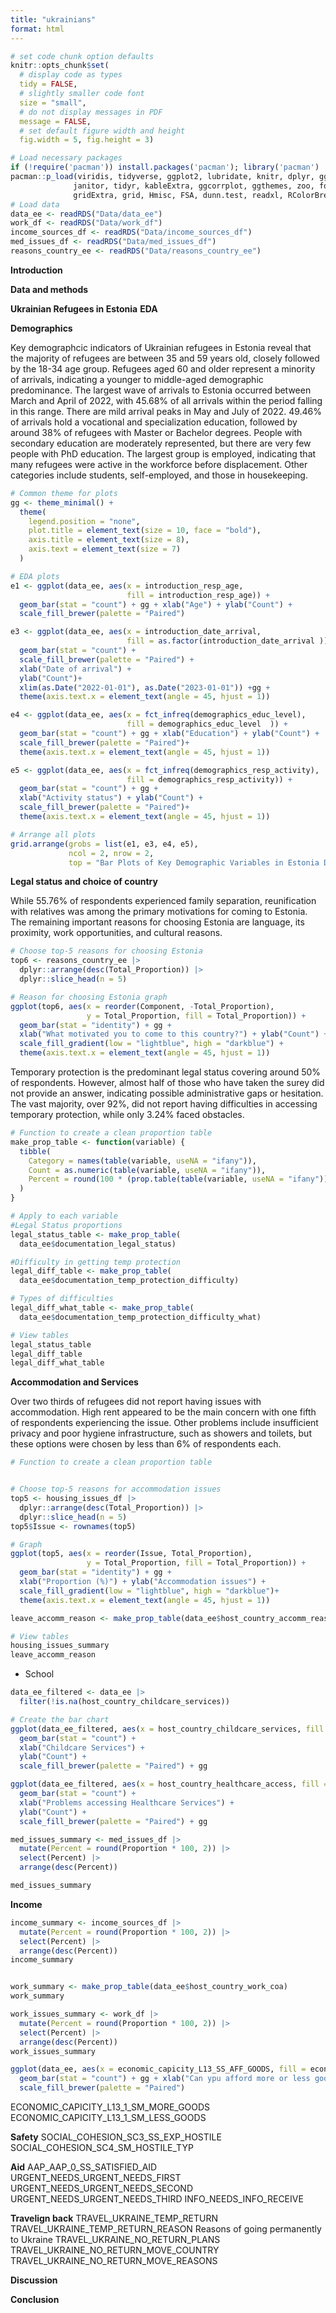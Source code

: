 ```yaml
---
title: "ukrainians"
format: html
---
```


```r
# set code chunk option defaults
knitr::opts_chunk$set(
  # display code as types
  tidy = FALSE, 
  # slightly smaller code font
  size = "small",
  # do not display messages in PDF
  message = FALSE,
  # set default figure width and height
  fig.width = 5, fig.height = 3) 
```

```r

# Load necessary packages
if (!require('pacman')) install.packages('pacman'); library('pacman')
pacman::p_load(viridis, tidyverse, ggplot2, lubridate, knitr, dplyr, ggpubr, 
              janitor, tidyr, kableExtra, ggcorrplot, ggthemes, zoo, forcats,
              gridExtra, grid, Hmisc, FSA, dunn.test, readxl, RColorBrewer)
# Load data
data_ee <- readRDS("Data/data_ee")
work_df <- readRDS("Data/work_df")
income_sources_df <- readRDS("Data/income_sources_df")
med_issues_df <- readRDS("Data/med_issues_df")
reasons_country_ee <- readRDS("Data/reasons_country_ee")
```

**Introduction**

**Data and methods**

**Ukrainian Refugees in Estonia**
**EDA**

**Demographics**

Key demographcic indicators of Ukrainian refugees in Estonia reveal that the majority of refugees are between 35 and 59 years old, closely followed by the 18-34 age group. Refugees aged 60 and older represent a minority of arrivals, indicating a younger to middle-aged demographic predominance. The largest wave of arrivals to Estonia occurred between March and April of 2022, with 45.68% of all arrivals within the period falling in this range. There are mild arrival peaks in May and July of 2022. 49.46% of arrivals hold a vocational and specialization education, followed by around 38% of refugees with Master or Bachelor degrees. People with secondary education are moderately represented, but there are very few people with PhD education. The largest group is employed, indicating that many refugees were active in the workforce before displacement. Other categories include students, self-employed, and those in housekeeping. 

```r
# Common theme for plots
gg <- theme_minimal() +
  theme(
    legend.position = "none",
    plot.title = element_text(size = 10, face = "bold"),
    axis.title = element_text(size = 8),
    axis.text = element_text(size = 7)
  )

# EDA plots
e1 <- ggplot(data_ee, aes(x = introduction_resp_age, 
                          fill = introduction_resp_age)) +
  geom_bar(stat = "count") + gg + xlab("Age") + ylab("Count") +
  scale_fill_brewer(palette = "Paired")

e3 <- ggplot(data_ee, aes(x = introduction_date_arrival, 
                          fill = as.factor(introduction_date_arrival ))) +
  geom_bar(stat = "count") +
  scale_fill_brewer(palette = "Paired") +
  xlab("Date of arrival") +
  ylab("Count")+
  xlim(as.Date("2022-01-01"), as.Date("2023-01-01")) +gg +
  theme(axis.text.x = element_text(angle = 45, hjust = 1))

e4 <- ggplot(data_ee, aes(x = fct_infreq(demographics_educ_level), 
                          fill = demographics_educ_level  )) +
  geom_bar(stat = "count") + gg + xlab("Education") + ylab("Count") +
  scale_fill_brewer(palette = "Paired")+
  theme(axis.text.x = element_text(angle = 45, hjust = 1))

e5 <- ggplot(data_ee, aes(x = fct_infreq(demographics_resp_activity), 
                          fill = demographics_resp_activity)) +
  geom_bar(stat = "count") + gg + 
  xlab("Activity status") + ylab("Count") +
  scale_fill_brewer(palette = "Paired")+
  theme(axis.text.x = element_text(angle = 45, hjust = 1))

# Arrange all plots
grid.arrange(grobs = list(e1, e3, e4, e5),
             ncol = 2, nrow = 2,
             top = "Bar Plots of Key Demographic Variables in Estonia Dataset")
```

**Legal status and choice of country**

While 55.76% of respondents experienced family separation, reunification with relatives was among the primary motivations for coming to Estonia. The remaining important reasons for choosing Estonia are language, its proximity, work opportunities, and cultural reasons.

```r

# Choose top-5 reasons for choosing Estonia
top6 <- reasons_country_ee |>
  dplyr::arrange(desc(Total_Proportion)) |>
  dplyr::slice_head(n = 5)

# Reason for choosing Estonia graph
ggplot(top6, aes(x = reorder(Component, -Total_Proportion), 
                 y = Total_Proportion, fill = Total_Proportion)) +
  geom_bar(stat = "identity") + gg +
  xlab("What motivated you to come to this country?") + ylab("Count") +
  scale_fill_gradient(low = "lightblue", high = "darkblue") +
  theme(axis.text.x = element_text(angle = 45, hjust = 1))
```

Temporary protection is the predominant legal status covering around 50% of respondents. However, almost half of those who have taken the surey did not provide an answer, indicating possible administrative gaps or hesitation. The vast majority, over 92%, did not report having difficulties in accessing temporary protection, while only 3.24% faced obstacles. 

```r
# Function to create a clean proportion table
make_prop_table <- function(variable) {
  tibble(
    Category = names(table(variable, useNA = "ifany")),
    Count = as.numeric(table(variable, useNA = "ifany")),
    Percent = round(100 * (prop.table(table(variable, useNA = "ifany"))), 2)
  )
}

# Apply to each variable
#Legal Status proportions
legal_status_table <- make_prop_table(
  data_ee$documentation_legal_status)

#Difficulty in getting temp protection
legal_diff_table <- make_prop_table(
  data_ee$documentation_temp_protection_difficulty) 

# Types of difficulties 
legal_diff_what_table <- make_prop_table(
  data_ee$documentation_temp_protection_difficulty_what)

# View tables
legal_status_table
legal_diff_table
legal_diff_what_table

```
**Accommodation and Services**

Over two thirds of refugees did not report having issues with accommodation. High rent appeared to be the main concern with one fifth of respondents experiencing the issue. Other problems include insufficient privacy and poor hygiene infrastructure, such as showers and toilets, but these options were chosen by less than 6% of respondents each.

```r

# Function to create a clean proportion table


# Choose top-5 reasons for accommodation issues
top5 <- housing_issues_df |>
  dplyr::arrange(desc(Total_Proportion)) |>
  dplyr::slice_head(n = 5)
top5$Issue <- rownames(top5)

# Graph
ggplot(top5, aes(x = reorder(Issue, Total_Proportion), 
                 y = Total_Proportion, fill = Total_Proportion)) +
  geom_bar(stat = "identity") + gg +
  xlab("Proportion (%)") + ylab("Accommodation issues") +
  scale_fill_gradient(low = "lightblue", high = "darkblue")+
  theme(axis.text.x = element_text(angle = 45, hjust = 1))

leave_accomm_reason <- make_prop_table(data_ee$host_country_accomm_reason)

# View tables
housing_issues_summary
leave_accomm_reason

```

+ School

```r

data_ee_filtered <- data_ee |>
  filter(!is.na(host_country_childcare_services))

# Create the bar chart
ggplot(data_ee_filtered, aes(x = host_country_childcare_services, fill = host_country_childcare_services)) +
  geom_bar(stat = "count") +
  xlab("Childcare Services") +
  ylab("Count") +
  scale_fill_brewer(palette = "Paired") + gg

ggplot(data_ee_filtered, aes(x = host_country_healthcare_access, fill = host_country_healthcare_access)) +
  geom_bar(stat = "count") +
  xlab("Problems accessing Healthcare Services") +
  ylab("Count") +
  scale_fill_brewer(palette = "Paired") + gg

med_issues_summary <- med_issues_df |>
  mutate(Percent = round(Proportion * 100, 2)) |>
  select(Percent) |>
  arrange(desc(Percent))

med_issues_summary

```

**Income**

```r
income_summary <- income_sources_df |>
  mutate(Percent = round(Proportion * 100, 2)) |>
  select(Percent) |>
  arrange(desc(Percent))
income_summary


work_summary <- make_prop_table(data_ee$host_country_work_coa)
work_summary

work_issues_summary <- work_df |>
  mutate(Percent = round(Proportion * 100, 2)) |>
  select(Percent) |>
  arrange(desc(Percent))
work_issues_summary

ggplot(data_ee, aes(x = economic_capicity_L13_SS_AFF_GOODS, fill = economic_capicity_L13_SS_AFF_GOODS)) +
  geom_bar(stat = "count") + gg + xlab("Can ypu afford more or less goods?") + ylab("Count") +
  scale_fill_brewer(palette = "Paired")
```
ECONOMIC_CAPICITY_L13_1_SM_MORE_GOODS
ECONOMIC_CAPICITY_L13_1_SM_LESS_GOODS

**Safety**
SOCIAL_COHESION_SC3_SS_EXP_HOSTILE
SOCIAL_COHESION_SC4_SM_HOSTILE_TYP

**Aid**
AAP_AAP_0_SS_SATISFIED_AID
URGENT_NEEDS_URGENT_NEEDS_FIRST
URGENT_NEEDS_URGENT_NEEDS_SECOND
URGENT_NEEDS_URGENT_NEEDS_THIRD
INFO_NEEDS_INFO_RECEIVE

**Travelign back**
TRAVEL_UKRAINE_TEMP_RETURN
TRAVEL_UKRAINE_TEMP_RETURN_REASON
Reasons of going permanently to Ukraine
TRAVEL_UKRAINE_NO_RETURN_PLANS
TRAVEL_UKRAINE_NO_RETURN_MOVE_COUNTRY
TRAVEL_UKRAINE_NO_RETURN_MOVE_REASONS

**Discussion**

**Conclusion**